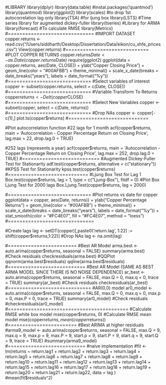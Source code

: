 #LIBRARY
library(dplyr)
library(data.table)
#instal.packages('quantmod')
library(quantmod)
library(ggplot2)
library(scales)
#to drop 1st autocorrelation lag only
library(TSA)
#for ljung box
library(LSTS)
#Time series library for augmented dickey-fuller
library(tseries)
#Library for ARMA
library(forecast)
#To calculate RMSE
library(Metrics)
#==============================
#IMPORT DATASET
copper.returns <- read.csv("/Users/siddharth/Desktop/Dissertation/Data/eikon/cu_shfe_prices.csv")
View(copper.returns)
#=============================
#PLOT COPPER RETURNS
copper.returns$Date <- as.Date(copper.returns$Date)
require(ggplot2)
ggplot(data = copper.returns, aes(Date, CLOSE)) + ylab("Copper Closing Price") + geom_line(color = "#00AFBB") + theme_minimal() + scale_x_date(breaks = date_breaks("years"), labels = date_format("%y"))
#=============================
#Select variables of interest
copper <- subset(copper.returns, select = c(Date, CLOSE))
#=============================
#Variable Transform To Returns
copper$returns <- Delt(copper$CLOSE)
#=============================
#Select New Variables
copper <- subset(copper, select = c(Date, returns))
#=============================
#Drop NAs
copper <- copper[-c(1),]
plot.ts(copper$returns)
#============================

#Plot autocorrelation function
#22 lags for 1 month
acf(copper$returns, main = 'Autocorrelation - Copper Percentage Return on Closing Price', lag.max = 22, drop.lag.0 = TRUE)

#252 lags (represents a year)
acf(copper$returns, main = 'Autocorrelation - Copper Percentage Return on Closing Price', lag.max = 252, drop.lag.0 = TRUE)
#===========================
#Augmented Dickey-Fuller Test for Stationarity
adf.test(copper$returns, alternative = c("stationary"))
#KPSS Test for Stationarity
kpss.test(copper$returns)
#============================
#Ljung Box Test for Lag 1
Box.test(copper$returns, lag = 1, type = c("Ljung-Box"), fitdf = 0)
#Plot Box Ljung Test for 2000 lags
Box.Ljung.Test(copper$returns, lag = 2000)

#=============================
#Plot returns vs date for copper
ggplot(data = copper, aes(Date, returns)) + ylab("Copper Percentage Returns") + geom_line(color = "#00AFBB") + theme_minimal() + scale_x_date(breaks = date_breaks("years"), labels = date_format("%y")) + stat_smooth(color = "#FC4E07", fill = "#FC4E07", method = "loess")
#==============================

#Create lags
lag <- setDT(copper)[,paste0('return.lag', 1:22) := shift(copper$returns,1:22)]
#Drop NAs
lag <- na.omit(lag)

#========================
#Best AR Model
arma.best <- auto.arima(copper$returns, seasonal = FALSE)
summary(arma.best)
#Check residuals
checkresiduals(arma.best)
#QQPlot
qqnorm(arma.best$residuals)
qqline(arma.best$residuals)
#===========================
#Best AR Model (SAME AS BEST ARMA MODEL SINCE THERE IS NO NOISE DEPENDENCE)
ar_best <- auto.arima(copper$returns, seasonal = FALSE, max.Q = 0, max.q = 0, trace = TRUE)
summary(ar_best)
#Check residuals
checkresiduals(ar_best)
#=============================
#AR(0,0) model
ar0_model <- auto.arima(copper$returns, seasonal = FALSE, max.Q = 0, max.q = 0, max.p = 0, max.P = 0, trace = TRUE)
summary(ar0_model)
#Check residuals
#checkresiduals(ar0_model)
#==========================================
#Calculate RMSE white box model
mse(copper$returns, 0)
#Calculate RMSE mean model
mse(copper$returns, mean(copper$returns))
#========================
#Best ARIMA at higher residuals
#arma9_model <- auto.arima(copper$returns, seasonal = FALSE, max.Q = 9, max.q = 9, max.p = 9, max.P = 9, start.p = 9, start.P = 9, start.q = 9, start.Q = 9, trace = TRUE)
#summary(arma9_model)
#===========================
#naive implementation
#fit <- lm(returns ~ return.lag1 + return.lag2 + return.lag3 + return.lag4 + return.lag5 + return.lag6 + return.lag7 + return.lag8 + return.lag9 + return.lag10 + return.lag11 + return.lag12 + return.lag13 + return.lag14 + return.lag15 + return.lag16 + return.lag17 + return.lag18 + return.lag19 + return.lag20 + return.lag21 + return.lag22, data = lag )
#mean(fit$residuals^2)